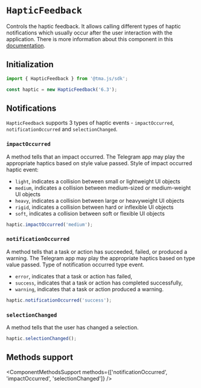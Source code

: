 # `HapticFeedback`

Controls the haptic feedback. It allows calling different types of haptic notifications which usually occur after the user interaction with the application. There is more information about this component in this [documentation](../../../functionality/haptic-feedback.md).

## Initialization

```typescript
import { HapticFeedback } from '@tma.js/sdk';

const haptic = new HapticFeedback('6.3');
```

## Notifications

`HapticFeedback` supports 3 types of haptic events - `impactOccurred`, `notificationOccurred` and `selectionChanged`.

### `impactOccurred`

A method tells that an impact occurred. The Telegram app may play the appropriate haptics based on style value passed. Style of impact occurred haptic event:

- `light`, indicates a collision between small or lightweight UI objects
- `medium`, indicates a collision between medium-sized or medium-weight UI objects
- `heavy`, indicates a collision between large or heavyweight UI objects
- `rigid`, indicates a collision between hard or inflexible UI objects
- `soft`, indicates a collision between soft or flexible UI objects

```typescript
haptic.impactOccurred('medium');
```

### `notificationOccurred`

A method tells that a task or action has succeeded, failed, or produced a warning. The Telegram app may play the appropriate haptics based on type value passed. Type of notification occurred type event.

- `error`, indicates that a task or action has failed,
- `success`, indicates that a task or action has completed successfully,
- `warning`, indicates that a task or action produced a warning.

```typescript
haptic.notificationOccurred('success');
```

### `selectionChanged`

A method tells that the user has changed a selection.

```typescript
haptic.selectionChanged();
```

## Methods support

<ComponentMethodsSupport methods={['notificationOccurred', 'impactOccurred', 'selectionChanged']} />
